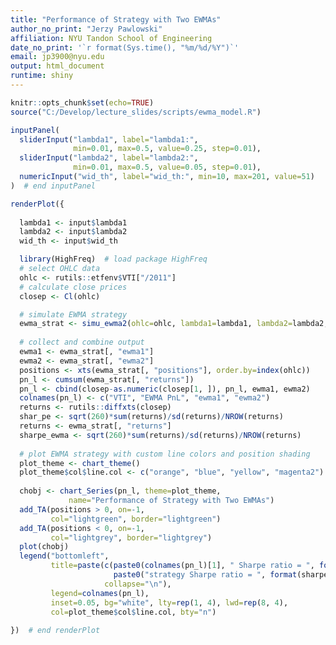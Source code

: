 ```yaml
---
title: "Performance of Strategy with Two EWMAs"
author_no_print: "Jerzy Pawlowski"
affiliation: NYU Tandon School of Engineering
date_no_print: '`r format(Sys.time(), "%m/%d/%Y")`'
email: jp3900@nyu.edu
output: html_document
runtime: shiny
---
```


```r
knitr::opts_chunk$set(echo=TRUE)
source("C:/Develop/lecture_slides/scripts/ewma_model.R")
```

```r
inputPanel(
  sliderInput("lambda1", label="lambda1:",
              min=0.01, max=0.5, value=0.25, step=0.01),
  sliderInput("lambda2", label="lambda2:",
              min=0.01, max=0.5, value=0.05, step=0.01),
  numericInput("wid_th", label="wid_th:", min=10, max=201, value=51)
)  # end inputPanel

renderPlot({
  
  lambda1 <- input$lambda1
  lambda2 <- input$lambda2
  wid_th <- input$wid_th

  library(HighFreq)  # load package HighFreq
  # select OHLC data
  ohlc <- rutils::etfenv$VTI["/2011"]
  # calculate close prices
  closep <- Cl(ohlc)

  # simulate EWMA strategy
  ewma_strat <- simu_ewma2(ohlc=ohlc, lambda1=lambda1, lambda2=lambda2, wid_th=wid_th)
  
  # collect and combine output
  ewma1 <- ewma_strat[, "ewma1"]
  ewma2 <- ewma_strat[, "ewma2"]
  positions <- xts(ewma_strat[, "positions"], order.by=index(ohlc))
  pn_l <- cumsum(ewma_strat[, "returns"])
  pn_l <- cbind(closep-as.numeric(closep[1, ]), pn_l, ewma1, ewma2)
  colnames(pn_l) <- c("VTI", "EWMA PnL", "ewma1", "ewma2")
  returns <- rutils::diffxts(closep)
  shar_pe <- sqrt(260)*sum(returns)/sd(returns)/NROW(returns)
  returns <- ewma_strat[, "returns"]
  sharpe_ewma <- sqrt(260)*sum(returns)/sd(returns)/NROW(returns)
  
  # plot EWMA strategy with custom line colors and position shading
  plot_theme <- chart_theme()
  plot_theme$col$line.col <- c("orange", "blue", "yellow", "magenta2")
  
  chobj <- chart_Series(pn_l, theme=plot_theme, 
             name="Performance of Strategy with Two EWMAs")
  add_TA(positions > 0, on=-1,
         col="lightgreen", border="lightgreen")
  add_TA(positions < 0, on=-1,
         col="lightgrey", border="lightgrey")
  plot(chobj)
  legend("bottomleft", 
         title=paste(c(paste0(colnames(pn_l)[1], " Sharpe ratio = ", format(shar_pe, digits=3)),
                       paste0("strategy Sharpe ratio = ", format(sharpe_ewma, digits=3))),
                     collapse="\n"),
         legend=colnames(pn_l), 
         inset=0.05, bg="white", lty=rep(1, 4), lwd=rep(8, 4), 
         col=plot_theme$col$line.col, bty="n")
  
})  # end renderPlot
```
